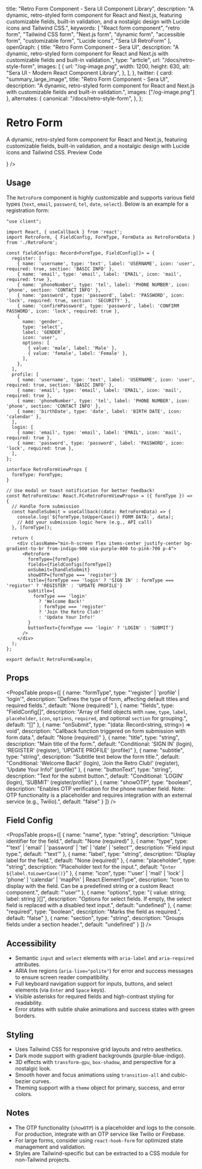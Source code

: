   title: "Retro Form Component - Sera UI Component Library",
  description: "A dynamic, retro-styled form component for React and Next.js, featuring customizable fields, built-in validation, and a nostalgic design with Lucide icons and Tailwind CSS.",
  keywords: [
    "React form component",
    "retro form",
    "Tailwind CSS form",
    "Next.js form",
    "dynamic form",
    "accessible form",
    "customizable form",
    "Lucide icons",
    "Sera UI RetroForm"
  ],
  openGraph: {
    title: "Retro Form Component - Sera UI",
    description: "A dynamic, retro-styled form component for React and Next.js with customizable fields and built-in validation.",
    type: "article",
    url: "/docs/retro-style-form",
    images: [
      {
        url: "/og-image.png",
        width: 1200,
        height: 630,
        alt: "Sera UI - Modern React Component Library",
      },
    ],
  },
  twitter: {
    card: "summary_large_image",
    title: "Retro Form Component - Sera UI",
    description: "A dynamic, retro-styled form component for React and Next.js with customizable fields and built-in validation.",
    images: ["/og-image.png"]
  },
  alternates: {
    canonical: "/docs/retro-style-form",
  },
};



# Retro Form

A dynamic, retro-styled form component for React and Next.js, featuring customizable fields, built-in validation, and a nostalgic design with Lucide icons and Tailwind CSS.
<Tabs defaultValue="preview">
  <TabsList>
    <TabsTrigger value="preview">Preview</TabsTrigger>
    <TabsTrigger value="code">Code</TabsTrigger>
  </TabsList>

  <TabsContent value="preview">
    <ComponentRenderer component={<RetroFormView formType="register" />} />
  </TabsContent>

  <TabsContent value="code">
    <CodeBlock filePath="src/app/docs/retro-style-form/RetroForm.tsx" />
  </TabsContent>
</Tabs>

## Usage

The `RetroForm` component is highly customizable and supports various field types (`text`, `email`, `password`, `tel`, `date`, `select`). Below is an example for a registration form:
```tsx
"use client";

import React, { useCallback } from 'react';
import RetroForm, { FieldConfig, FormType, FormData as RetroFormData } from './RetroForm';

const fieldConfigs: Record<FormType, FieldConfig[]> = {
  register: [
    { name: 'username', type: 'text', label: 'USERNAME', icon: 'user', required: true, section: 'BASIC INFO' },
    { name: 'email', type: 'email', label: 'EMAIL', icon: 'mail', required: true },
    { name: 'phoneNumber', type: 'tel', label: 'PHONE NUMBER', icon: 'phone', section: 'CONTACT INFO' },
    { name: 'password', type: 'password', label: 'PASSWORD', icon: 'lock', required: true, section: 'SECURITY' },
    { name: 'confirmPassword', type: 'password', label: 'CONFIRM PASSWORD', icon: 'lock', required: true },
    {
      name: 'gender',
      type: 'select',
      label: 'GENDER',
      icon: 'user',
      options: [
        { value: 'male', label: 'Male' },
        { value: 'female', label: 'Female' },
      ],
    },
  ],
  profile: [
    { name: 'username', type: 'text', label: 'USERNAME', icon: 'user', required: true, section: 'BASIC INFO' },
    { name: 'email', type: 'email', label: 'EMAIL', icon: 'mail', required: true },
    { name: 'phoneNumber', type: 'tel', label: 'PHONE NUMBER', icon: 'phone', section: 'CONTACT INFO' },
    { name: 'birthDate', type: 'date', label: 'BIRTH DATE', icon: 'calendar' },
  ],
  login: [
    { name: 'email', type: 'email', label: 'EMAIL', icon: 'mail', required: true },
    { name: 'password', type: 'password', label: 'PASSWORD', icon: 'lock', required: true },
  ],
};

interface RetroFormViewProps {
  formType: FormType;
}

// Use modal or toast notification for better feedback!
const RetroFormView: React.FC<RetroFormViewProps> = ({ formType }) => {
  // Handle form submission
  const handleSubmit = useCallback((data: RetroFormData) => {
    console.log(`${formType.toUpperCase()} FORM DATA:`, data);
    // Add your submission logic here (e.g., API call)
  }, [formType]);

  return (
    <div className="min-h-screen flex items-center justify-center bg-gradient-to-br from-indigo-900 via-purple-800 to-pink-700 p-4">
      <RetroForm
        formType={formType}
        fields={fieldConfigs[formType]}
        onSubmit={handleSubmit}
        showOTP={formType === 'register'}
        title={formType === 'login' ? 'SIGN IN' : formType === 'register' ? 'REGISTER' : 'UPDATE PROFILE'}
        subtitle={
          formType === 'login'
            ? 'Welcome Back!'
            : formType === 'register'
            ? 'Join the Retro Club!'
            : 'Update Your Info!'
        }
        buttonText={formType === 'login' ? 'LOGIN' : 'SUBMIT'}
      />
    </div>
  );
};

export default RetroFormExample;
```

## Props

<PropsTable props={[
  {
    name: "formType",
    type: "'register' | 'profile' | 'login'",
    description: "Defines the type of form, affecting default titles and required fields.",
    default: "None (required)"
  },
  {
    name: "fields",
    type: "FieldConfig[]",
    description: "Array of field objects with `name`, `type`, `label`, `placeholder`, `icon`, `options`, `required`, and optional `section` for grouping.",
    default: "[]"
  },
  {
    name: "onSubmit",
    type: "(data: Record<string, string>) => void",
    description: "Callback function triggered on form submission with form data.",
    default: "None (required)"
  },
  {
    name: "title",
    type: "string",
    description: "Main title of the form.",
    default: "Conditional: 'SIGN IN' (login), 'REGISTER' (register), 'UPDATE PROFILE' (profile)"
  },
  {
    name: "subtitle",
    type: "string",
    description: "Subtitle text below the form title.",
    default: "Conditional: 'Welcome Back!' (login), 'Join the Retro Club!' (register), 'Update Your Info!' (profile)"
  },
  {
    name: "buttonText",
    type: "string",
    description: "Text for the submit button.",
    default: "Conditional: 'LOGIN' (login), 'SUBMIT' (register/profile)"
  },
  {
    name: "showOTP",
    type: "boolean",
    description: "Enables OTP verification for the phone number field. Note: OTP functionality is a placeholder and requires integration with an external service (e.g., Twilio).",
    default: "false"
  }
]} />

## Field Config

<PropsTable
  props={[
    {
      name: "name",
      type: "string",
      description: "Unique identifier for the field.",
      default: "None (required)"
    },
    {
      name: "type",
      type: "'text' | 'email' | 'password' | 'tel' | 'date' | 'select'",
      description: "Field input type.",
      default: "'text'"
    },
    {
      name: "label",
      type: "string",
      description: "Display label for the field.",
      default: "None (required)"
    },
    {
      name: "placeholder",
      type: "string",
      description: "Placeholder text for the input.",
      default: "`Enter ${label.toLowerCase()}`"
    },
    {
      name: "icon",
      type: "'user' | 'mail' | 'lock' | 'phone' | 'calendar' | 'mapPin' | React.ElementType",
      description: "Icon to display with the field. Can be a predefined string or a custom React component.",
      default: "'user'"
    },
    {
      name: "options",
      type: "{ value: string; label: string }[]",
      description: "Options for select fields. If empty, the select field is replaced with a disabled text input.",
      default: "undefined"
    },
    {
      name: "required",
      type: "boolean",
      description: "Marks the field as required.",
      default: "false"
    },
    {
      name: "section",
      type: "string",
      description: "Groups fields under a section header.",
      default: "undefined"
    }
  ]}
/>

## Accessibility

- Semantic `input` and `select` elements with `aria-label` and `aria-required` attributes.
- ARIA live regions (`aria-live="polite"`) for error and success messages to ensure screen reader compatibility.
- Full keyboard navigation support for inputs, buttons, and select elements (via `Enter` and `Space` keys).
- Visible asterisks for required fields and high-contrast styling for readability.
- Error states with subtle shake animations and success states with green borders.

## Styling

- Uses Tailwind CSS for responsive grid layouts and retro aesthetics.
- Dark mode support with gradient backgrounds (purple-blue-indigo).
- 3D effects with `transform-gpu`, `box-shadow`, and perspective for a nostalgic look.
- Smooth hover and focus animations using `transition-all` and cubic-bezier curves.
- Theming support with a `theme` object for primary, success, and error colors.

## Notes

- The OTP functionality (`showOTP`) is a placeholder and logs to the console. For production, integrate with an OTP service like Twilio or Firebase.
- For large forms, consider using `react-hook-form` for optimized state management and validation.
- Styles are Tailwind-specific but can be extracted to a CSS module for non-Tailwind projects.
